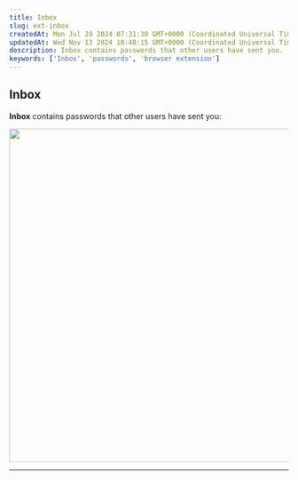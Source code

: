```yaml
---
title: Inbox
slug: ext-inbox
createdAt: Mon Jul 29 2024 07:31:30 GMT+0000 (Coordinated Universal Time)
updatedAt: Wed Nov 13 2024 10:48:15 GMT+0000 (Coordinated Universal Time)
description: Inbox contains passwords that other users have sent you.
keywords: ['Inbox', 'passwords', 'browser extension']
---
```


## Inbox

**Inbox** contains passwords that other users have sent you:

<div style={{ textAlign: 'center' }}>
  <img
    src="/img/assets/QKZtfOnnubSbfN3D1EPqb-vG75hM0Nl_N10jeS_qqI1-20240912-150428.png"
    width="600"
    style={{ display: 'block', margin: '0 auto' }}
  />
</div>

***